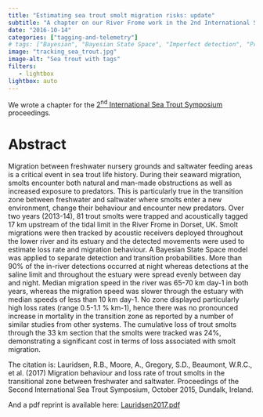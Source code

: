 ```yaml
---
title: "Estimating sea trout smolt migration risks: update"
subtitle: "A chapter on our River Frome work in the 2nd International Sea Trout Symposium proceedings"
date: "2016-10-14"
categories: ["tagging-and-telemetry"]
# tags: ["Bayesian", "Bayesian State Space", "Imperfect detection", "Probability", "Sea trout", "Statistics", "Transition probability"]
image: "tracking_sea_trout.jpg"
image-alt: "Sea trout with tags"
filters:
   - lightbox
lightbox: auto
---
```


We wrote a chapter for the [2^nd^ International Sea Trout Symposium](http://seatroutsymposium.org/) proceedings.

# Abstract

Migration between freshwater nursery grounds and saltwater feeding areas is a critical event in sea trout life history. During their seaward migration, smolts encounter both natural and man-made obstructions as well as increased exposure to predators. This is particularly true in the transition zone between freshwater and saltwater where smolts enter a new environment, change their behaviour and encounter new predators. Over two years (2013-14), 81 trout smolts were trapped and acoustically tagged 17 km upstream of the tidal limit in the River Frome in Dorset, UK. Smolt migrations were then tracked by acoustic receivers deployed throughout the lower river and its estuary and the detected movements were used to estimate loss rate and migration behaviour. A Bayesian State Space model was applied to separate detection and transition probabilities. More than 90% of the in-river detections occurred at night whereas detections at the saline limit and throughout the estuary were spread evenly between day and night. Median migration speed in the river was 65-70 km day-1 in both years, whereas the migration speed was slower through the estuary with median speeds of less than 10 km day-1. No zone displayed particularly high loss rates (range 0.5-1.1 % km-1), hence there was no pronounced increase in mortality in the transition zone as reported by a number of similar studies from other systems. The cumulative loss of trout smolts through the 33 km section that the smolts were tracked was 24%, demonstrating a significant cost in terms of loss associated with smolt migration.

The citation is: Lauridsen, R.B., Moore, A., Gregory, S.D., Beaumont, W.R.C., et al. (2017) Migration behaviour and loss rate of trout smolts in the transitional zone between freshwater and saltwater. Proceedings of the Second International Sea Trout Symposium, October 2015, Dundalk, Ireland.

And a pdf reprint is available here: [Lauridsen2017.pdf](/reprints/Lauridsen2017.pdf)
